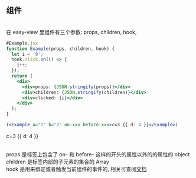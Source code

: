 
## 组件

\
在 easy-view 里组件有三个参数: props, children, hook;

```jsx
#Example.jsx
function Example(props, children, hook) {
  let i = '0';
  hook.click.on(() => {
    i++;
  });
  return (
    <div>
      <div>props: {JSON.stringify(props)}</div>
      <div>children: {JSON.stringify(children)}</div>
      <div>clicked: {i}</div>
    </div>
  );
}

(<Example a="1" b="2" on-xxx before-xxx>c=3 {{ d: 4 }}</Example>)
```

<Box fileName="结果展示">
  <div className="hljs">
    <Example a="1" b="2" on-xxx before-xxx>
      c=3 {{ d: 4 }}
    </Example>
  </div>
</Box>

\
props 是标签上包含了 on- 和 before- 这样的开头的属性以外的的属性的 object\
children 是标签内部的子元素的集合的 Array\
hook 是用来绑定或者触发当前组件的事件的, 相关可查阅[文档](/docs#hook)
